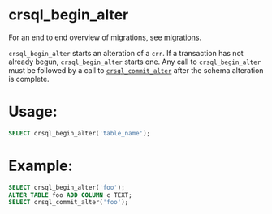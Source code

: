 # crsql_begin_alter

For an end to end overview of migrations, see [migrations](./migrations.html).

`crsql_begin_alter` starts an alteration of a `crr`. If a transaction has not already begun, `crsql_begin_alter` starts one. Any call to `crsql_begin_alter` must be followed by a call to [`crsql_commit_alter`](./crsql_commit_alter.html) after the schema alteration is complete.

# Usage:

```sql
SELECT crsql_begin_alter('table_name');
```

# Example:

```sql
SELECT crsql_begin_alter('foo');
ALTER TABLE foo ADD COLUMN c TEXT;
SELECT crsql_commit_alter('foo');
```
